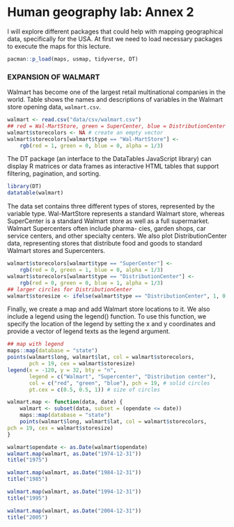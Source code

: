# Human geography lab: Annex 2

I will explore different packages that could help with mapping geographical data, specifically for the USA. At first we need to load necessary packages to execute the maps for this lecture.

```r
pacman::p_load(maps, usmap, tidyverse, DT)
```

### EXPANSION OF WALMART

Walmart has become one of the largest retail multinational companies in the world. Table shows the names and descriptions of variables in the Walmart store opening data, `walmart.csv`.

```r
walmart <- read.csv("data/csv/walmart.csv")
## red = Wal-MartStore, green = SuperCenter, blue = DistributionCenter
walmart$storecolors <- NA # create an empty vector
walmart$storecolors[walmart$type == "Wal-MartStore"] <-
    rgb(red = 1, green = 0, blue = 0, alpha = 1/3)
```

The DT package (an interface to the DataTables JavaScript library) can display R matrices or data frames as interactive HTML tables that support filtering, pagination, and sorting.

```r
library(DT)
datatable(walmart)
```

The data set contains three different types of stores, represented by the variable type. Wal-MartStore represents a standard Walmart store, whereas SuperCenter is a standard Walmart store as well as a full supermarket. Walmart Supercenters often include pharma- cies, garden shops, car service centers, and other specialty centers. We also plot DistributionCenter data, representing stores that distribute food and goods to standard Walmart stores and Supercenters.

```r
walmart$storecolors[walmart$type == "SuperCenter"] <-
    rgb(red = 0, green = 1, blue = 0, alpha = 1/3)
walmart$storecolors[walmart$type == "DistributionCenter"] <-
    rgb(red = 0, green = 0, blue = 1, alpha = 1/3)
## larger circles for DistributionCenter
walmart$storesize <- ifelse(walmart$type == "DistributionCenter", 1, 0.5)
```

Finally, we create a map and add Walmart store locations to it. We also include a legend using the legend() function. To use this function, we specify the location of the legend by setting the x and y coordinates and provide a vector of legend texts as the legend argument.

```r
## map with legend
maps::map(database = "state")
points(walmart$long, walmart$lat, col = walmart$storecolors,
       pch = 19, cex = walmart$storesize)
legend(x = -120, y = 32, bty = "n",
       legend = c("Walmart", "Supercenter", "Distribution center"),
       col = c("red", "green", "blue"), pch = 19, # solid circles
       pt.cex = c(0.5, 0.5, 1)) # size of circles
```

```r
walmart.map <- function(data, date) {
    walmart <- subset(data, subset = (opendate <= date))
    maps::map(database = "state")
    points(walmart$long, walmart$lat, col = walmart$storecolors,
pch = 19, cex = walmart$storesize)
}
```

```r
walmart$opendate <- as.Date(walmart$opendate)
walmart.map(walmart, as.Date("1974-12-31"))
title("1975")
```

```r
walmart.map(walmart, as.Date("1984-12-31"))
title("1985")
```

```r
walmart.map(walmart, as.Date("1994-12-31"))
title("1995")
```

```r
walmart.map(walmart, as.Date("2004-12-31"))
title("2005")
```
